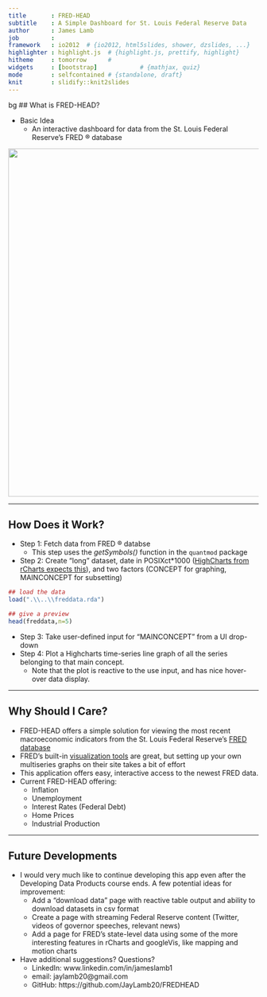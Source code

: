 ```yaml
---
title       : FRED-HEAD
subtitle    : A Simple Dashboard for St. Louis Federal Reserve Data
author      : James Lamb
job         : 
framework   : io2012  # {io2012, html5slides, shower, dzslides, ...}
highlighter : highlight.js  # {highlight.js, prettify, highlight}
hitheme     : tomorrow      # 
widgets     : [bootstrap]            # {mathjax, quiz}
mode        : selfcontained # {standalone, draft}
knit        : slidify::knit2slides
--- 
```


{bg: Lavender}

## What is FRED-HEAD?

- Basic Idea
    - An interactive dashboard for data from the St. Louis Federal Reserve's FRED &#174; database
    
<img src="http://raw.githubusercontent.com/JayLamb20/FREDHEAD/gh-pages/pitch_slides/assets/img/screencap1.PNG" height="700" width="900">

---

## How Does it Work?

- Step 1: Fetch data from FRED &#174; databse
    - This step uses the *getSymbols()* function in the ```quantmod``` package
- Step 2: Create "long" dataset, date in POSIXct*1000 ([HighCharts from rCharts expects this](http://bl.ocks.org/ramnathv/9301903)), and two factors (CONCEPT for graphing, MAINCONCEPT for subsetting)

```r
## load the data
load(".\\..\\freddata.rda")

## give a preview
head(freddata,n=5)
```
- Step 3: Take user-defined input for "MAINCONCEPT" from a UI drop-down
- Step 4: Plot a Highcharts time-series line graph of all the series belonging to that main concept.
    - Note that the plot is reactive to the use input, and has nice hover-over data display.

--- 

## Why Should I Care?

- FRED-HEAD offers a simple solution for viewing the most recent macroeconomic indicators from the St. Louis Federal Reserve's [FRED database](http://research.stlouisfed.org/)
- FRED's built-in [visualization tools](http://research.stlouisfed.org/fred2/graph/?utm_source=research&utm_medium=website&utm_campaign=data-tools) are great, but setting up your own multiseries graphs on their site takes a bit of effort
- This application offers easy, interactive access to the newest FRED data.
- Current FRED-HEAD offering:
    - Inflation
    - Unemployment
    - Interest Rates (Federal Debt)
    - Home Prices
    - Industrial Production

---

## Future Developments

- I would very much like to continue developing this app even after the Developing Data Products course ends. A few potential ideas for improvement:
    - Add a "download data" page with reactive table output and ability to download datasets in csv format
    - Create a page with streaming Federal Reserve content (Twitter, videos of governor speeches, relevant news)
    - Add a page for FRED's state-level data using some of the more interesting features in rCharts and googleVis, like mapping and motion charts
- Have additional suggestions? Questions?
    - LinkedIn: www.linkedin.com/in/jameslamb1
    - email: jaylamb20@gmail.com
    - GitHub: https://github.com/JayLamb20/FREDHEAD
